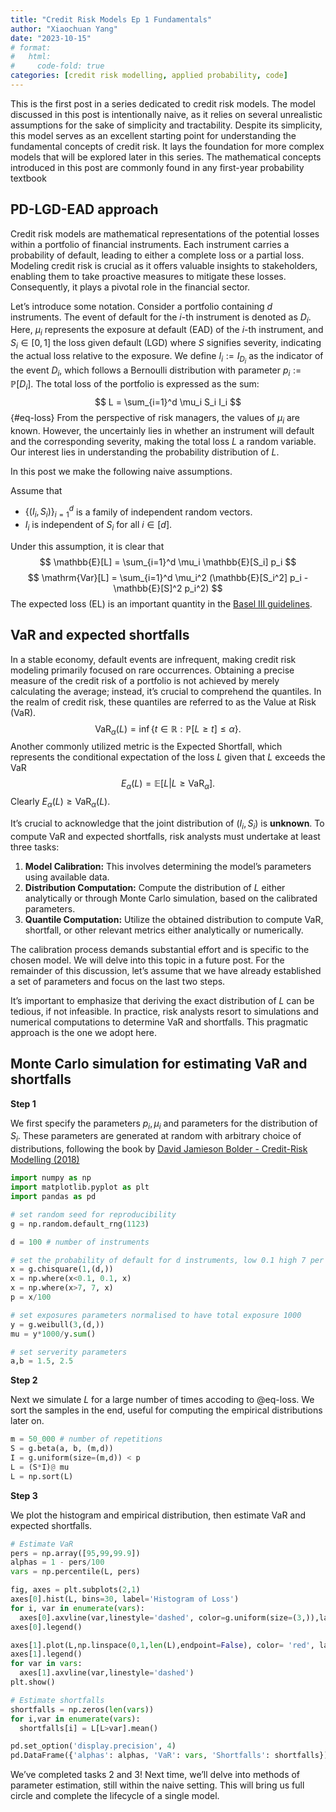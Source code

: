 ```yaml
---
title: "Credit Risk Models Ep 1 Fundamentals"
author: "Xiaochuan Yang"
date: "2023-10-15"
# format:
#   html: 
#     code-fold: true
categories: [credit risk modelling, applied probability, code]
---
```


<!-- latex stuff -->
\def\PP{\mathbb{P}}
\def\VAR{\mathrm{VaR}}
\def\RR{\mathbb{R}}
\def\EE{\mathbb{E}}

::: {.callout-note}
This is the first post in a series dedicated to credit risk models. The model discussed in this post is intentionally naive, as it relies on several unrealistic assumptions for the sake of simplicity and tractability. Despite its simplicity, this model serves as an excellent starting point for understanding the fundamental concepts of credit risk. It lays the foundation for more complex models that will be explored later in this series. The mathematical concepts introduced in this post are commonly found in any first-year probability textbook
:::


## PD-LGD-EAD approach



Credit risk models are mathematical representations of the potential losses within a portfolio of financial instruments. Each instrument carries a probability of default, leading to either a complete loss or a partial loss. Modeling credit risk is crucial as it offers valuable insights to stakeholders, enabling them to take proactive measures to mitigate these losses. Consequently, it plays a pivotal role in the financial sector.




Let's introduce some notation. Consider a portfolio containing $d$ instruments. The event of default for the $i$-th instrument is denoted as $D_i$. Here, $\mu_i$ represents the exposure at default (EAD) of the $i$-th instrument, and $S_i \in [0,1]$ the loss given default (LGD) where $S$ signifies severity, indicating the actual loss relative to the exposure. We define $I_i := I_{D_i}$ as the indicator of the event $D_i$, which follows a Bernoulli distribution with parameter $p_i := \mathbb{P}[D_i]$. The total loss of the portfolio is expressed as the sum: 
$$
L = \sum_{i=1}^d \mu_i S_i I_i
$${#eq-loss}
From the perspective of risk managers, the values of $\mu_i$ are known. However, the uncertainly lies in whether an instrument will default and the corresponding severity, making the total loss $L$ a random variable. Our interest lies in understanding the probability distribution of $L$. 

In this post we make the following naive assumptions.

::: {.callout-important}
 Assume that 

 - $\{(I_i,S_i)\}_{i=1}^d$ is a family of independent random vectors. 
 - $I_i$ is independent of $S_i$ for all $i\in [d]$.
:::

Under this assumption, it is clear that
$$
\EE[L] = \sum_{i=1}^d \mu_i \EE[S_i] p_i
$$
$$
\mathrm{Var}[L] = \sum_{i=1}^d \mu_i^2 (\EE[S_i^2] p_i  - \EE[S]^2 p_i^2)
$$
The expected loss (EL) is an important quantity in the [Basel III guidelines](https://www.eba.europa.eu/regulation-and-policy/single-rulebook/interactive-single-rulebook/1586).  

## VaR and expected shortfalls


In a stable economy, default events are infrequent, making credit risk modeling primarily focused on rare occurrences. Obtaining a precise measure of the credit risk of a portfolio is not achieved by merely calculating the average; instead, it's crucial to comprehend the quantiles. In the realm of credit risk, these quantiles are referred to as the Value at Risk (VaR).  
$$
\VAR_\alpha(L) = \inf\{t\in\RR: \PP[L\ge t]\le \alpha \}.
$$
Another commonly utilized metric is the Expected Shortfall, which represents the conditional expectation of the loss $L$ given that $L$ exceeds the VaR
$$
E_\alpha(L) = \EE[L|L\ge\VAR_\alpha]. 
$$
Clearly $E_\alpha(L)\ge \VAR_\alpha(L)$. 

It's crucial to acknowledge that the joint distribution of $(I_i, S_i)$ is **unknown**. To compute VaR and expected shortfalls, risk analysts must undertake at least three tasks:

1. **Model Calibration:** This involves determining the model's parameters using available data.
2. **Distribution Computation:** Compute the distribution of $L$ either analytically or through Monte Carlo simulation, based on the calibrated parameters.
3. **Quantile Computation:** Utilize the obtained distribution to compute VaR, shortfall, or other relevant metrics either analytically or numerically.

The calibration process demands substantial effort and is specific to the chosen model. We will delve into this topic in a future post. For the remainder of this discussion, let's assume that we have already established a set of parameters and focus on the last two steps.

It's important to emphasize that deriving the exact distribution of $L$ can be tedious, if not infeasible. In practice, risk analysts resort to simulations and numerical computations to determine VaR and shortfalls. This pragmatic approach is the one we adopt here.

## Monte Carlo simulation for estimating VaR and shortfalls

**Step 1**

We first specify the parameters $p_i, \mu_i$ and parameters for the distribution of $S_i$. These parameters are generated at random with arbitrary choice of distributions, following the book by [David Jamieson Bolder - Credit-Risk Modelling (2018)](https://link.springer.com/book/10.1007/978-3-319-94688-7)

```python
import numpy as np
import matplotlib.pyplot as plt
import pandas as pd

# set random seed for reproducibility
g = np.random.default_rng(1123)

d = 100 # number of instruments

# set the probability of default for d instruments, low 0.1 high 7 per cent
x = g.chisquare(1,(d,))
x = np.where(x<0.1, 0.1, x)
x = np.where(x>7, 7, x)
p = x/100 

# set exposures parameters normalised to have total exposure 1000
y = g.weibull(3,(d,))
mu = y*1000/y.sum()

# set serverity parameters
a,b = 1.5, 2.5
```

**Step 2** 

Next we simulate $L$ for a large number of times accoding to @eq-loss. We sort the samples in the end, useful for computing the empirical distributions later on. 

```python
m = 50_000 # number of repetitions
S = g.beta(a, b, (m,d))
I = g.uniform(size=(m,d)) < p
L = (S*I)@ mu
L = np.sort(L)
```

**Step 3**

We plot the histogram and empirical distribution, then estimate VaR and expected shortfalls. 

```python
# Estimate VaR 
pers = np.array([95,99,99.9])
alphas = 1 - pers/100
vars = np.percentile(L, pers)

fig, axes = plt.subplots(2,1)
axes[0].hist(L, bins=30, label='Histogram of Loss')
for i, var in enumerate(vars): 
  axes[0].axvline(var,linestyle='dashed', color=g.uniform(size=(3,)),label=f'VaR{alphas[i]:.3f}')
axes[0].legend()

axes[1].plot(L,np.linspace(0,1,len(L),endpoint=False), color= 'red', label='empirical distribution')
axes[1].legend()
for var in vars: 
  axes[1].axvline(var,linestyle='dashed')
plt.show()

# Estimate shortfalls
shortfalls = np.zeros(len(vars))
for i,var in enumerate(vars):
  shortfalls[i] = L[L>var].mean()

pd.set_option('display.precision', 4)
pd.DataFrame({'alphas': alphas, 'VaR': vars, 'Shortfalls': shortfalls}).set_index('alphas')
```


We've completed tasks 2 and 3! Next time, we'll delve into methods of parameter estimation, still within the naive setting. This will bring us full circle and complete the lifecycle of a single model.
